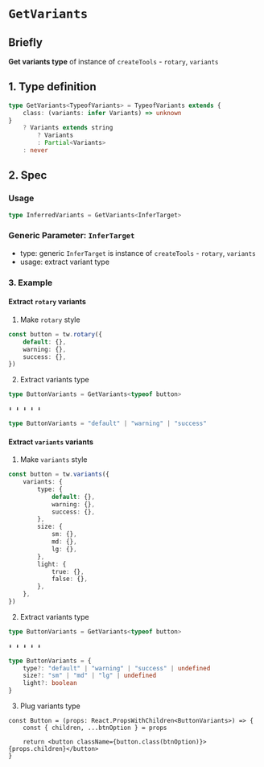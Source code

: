 # `GetVariants`

## Briefly

**Get variants type** of instance of `createTools` - `rotary`, `variants`

## 1. Type definition

```ts
type GetVariants<TypeofVariants> = TypeofVariants extends {
    class: (variants: infer Variants) => unknown
}
    ? Variants extends string
        ? Variants
        : Partial<Variants>
    : never
```

## 2. Spec

### Usage

```ts
type InferredVariants = GetVariants<InferTarget>
```

### Generic Parameter: `InferTarget`

-   type: generic `InferTarget` is instance of `createTools` - `rotary`, `variants`
-   usage: extract variant type

### 3. Example

#### Extract `rotary` variants

1. Make `rotary` style

```ts
const button = tw.rotary({
    default: {},
    warning: {},
    success: {},
})
```

2. Extract variants type

```ts
type ButtonVariants = GetVariants<typeof button>

⬇️ ⬇️ ⬇️ ⬇️ ⬇️

type ButtonVariants = "default" | "warning" | "success"
```

#### Extract `variants` variants

1. Make `variants` style

```ts
const button = tw.variants({
    variants: {
        type: {
            default: {},
            warning: {},
            success: {},
        },
        size: {
            sm: {},
            md: {},
            lg: {},
        },
        light: {
            true: {},
            false: {},
        },
    },
})
```

2. Extract variants type

```ts
type ButtonVariants = GetVariants<typeof button>

⬇️ ⬇️ ⬇️ ⬇️ ⬇️

type ButtonVariants = {
    type?: "default" | "warning" | "success" | undefined
    size?: "sm" | "md" | "lg" | undefined
    light?: boolean
}
```

3. Plug variants type

```tsx
const Button = (props: React.PropsWithChildren<ButtonVariants>) => {
    const { children, ...btnOption } = props

    return <button className={button.class(btnOption)}>{props.children}</button>
}
```
